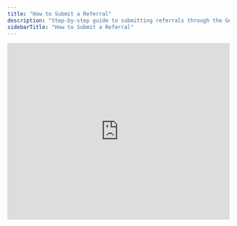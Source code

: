 ```yaml
---
title: "How to Submit a Referral"
description: "Step-by-step guide to submitting referrals through the General Referral platform"
sidebarTitle: "How to Submit a Referral"
---
```


<Frame>
  <iframe width="100%" height="400" src="https://www.youtube.com/embed/ewMkPsNH0ho" frameborder="0" allowfullscreen />
</Frame>

## Quick Start

Submit your referral agreement in minutes through our online portal.

<CardGroup cols={2}>
  <Card title="Member Portal" icon="user" href="https://app.generalreferral.com/members">
    Access the referral submission form
  </Card>
  <Card title="Sample Agreement" icon="file-contract" href="/GR-Referral-Agreement-SAMPLE.pdf">
    Review example agreement
  </Card>
</CardGroup>

## Step-by-Step Process

<Steps>
  <Step title="Navigate to Member Portal">
    Go to https://app.generalreferral.com/members
  </Step>
  <Step title="Click Submit a Referral">
    Find the "Submit a Referral" button in your member dashboard
  </Step>
  <Step title="Select Receiving Agent Status">
    Choose whether you've already selected a receiving agent:

    - **Yes** - Proceed to enter agent details
    - **No** - Review our guide on [finding a referral partner](/knowledge-base/referral-transactions/who-receives-referral)

    <Warning>
      General Referral is not currently selecting receiving agents. You'll need to identify your own partner agent. Referrals placed by GR are capped at 20% commission.
    </Warning>
  </Step>
  <Step title="Enter Agent Information">
    If you selected "Yes", provide:

    - Receiving agent name and contact info
    - Receiving manager name and contact info

    <Tip>
      If the receiving agent and manager are the same person, leave the receiving agent field blank.
    </Tip>
  </Step>
  <Step title="Complete Referral Details">
    Fill in all required information about:

    - Client details
    - Property location
    - Transaction type (buy/sell)
    - Referral fee percentage
  </Step>
  <Step title="Submit Agreement">
    Review and submit. All parties will receive the agreement via DocuSign for electronic signature.
  </Step>
</Steps>

## Information You'll Need

Before starting, gather the following information:

<Tabs>
  <Tab title="Client Information">
    - Full name(s)
    - Contact phone number
    - Email address
    - Current address
    - Property preferences or listing details
  </Tab>
  <Tab title="Agent Information">
    - Receiving agent full name
    - Agent email address
    - Agent phone number
    - Brokerage name
    - Manager/broker contact info
  </Tab>
  <Tab title="Transaction Details">
    - Transaction type (purchase/sale)
    - Target location/market
    - Estimated property value
    - Desired timeline
    - Negotiated referral fee percentage
  </Tab>
</Tabs>

## Best Practices

<AccordionGroup>
  <Accordion title="Negotiate Your Fee First">
    Always agree on the referral fee percentage with the receiving agent before submitting the agreement. [Learn about typical referral fees](https://www.generalreferral.com/blog/referral-fees).
  </Accordion>
  <Accordion title="Follow Up Promptly">
    Check with the receiving agent and manager the next business day to ensure they received the DocuSign request. Quick follow-up prevents delays.
  </Accordion>
  <Accordion title="Keep Records">
    You'll automatically receive a fully executed copy via email once all parties sign. Save this for your records and for commission disbursement.
  </Accordion>
  <Accordion title="Set Up Payroll First Time">
    After your first referral, we'll invite you to create an account with our payroll provider for direct deposit. This streamlines future payments.
  </Accordion>
</AccordionGroup>

## Managing Your Referral

### After Submission

Once you submit the referral agreement:

1. **Automatic Distribution** - DocuSign sends to all parties
2. **Track Signatures** - Monitor who has signed
3. **Receive Confirmation** - Get fully executed copy via email
4. **Stay Involved** - Check in periodically on transaction progress

### Need to Make Changes?

If you need to modify an existing referral agreement:

<Card title="Change Referral Agreement" icon="edit" href="https://app.generalreferral.com/contact">
  Learn how to update or replace an agreement
</Card>

## Common Questions

<AccordionGroup>
  <Accordion title="What if the agreement doesn't fit my situation?">
    For unique referral structures, [contact our support team](https://app.generalreferral.com/members) for assistance with custom agreements.
  </Accordion>
  <Accordion title="How long does the signing process take?">
    Most agreements are fully executed within 24-48 hours. Follow up if you don't receive confirmation within this timeframe.
  </Accordion>
  <Accordion title="Can I submit multiple referrals at once?">
    Yes, but each referral requires a separate agreement. Submit them one at a time through the portal.
  </Accordion>
  <Accordion title="What if the receiving broker needs a W9?">
    Send them [this W9 form](https://drive.google.com/file/d/1EL2ZvK4ewS0fbR2kOgok196nVWU_5mqz/view) and copy us at [support@generalreferral.com](mailto:support@generalreferral.com).
  </Accordion>
</AccordionGroup>

## Next Steps

After submitting your referral:

<CardGroup cols={2}>
  <Card title="Track Your Referral" icon="chart-line" href="/knowledge-base/referral-transactions/index">
    Monitor transaction progress
  </Card>
  <Card title="Payment Process" icon="dollar-sign" href="/knowledge-base/referral-transactions/how-to-get-paid">
    Learn about getting paid
  </Card>
</CardGroup>

<Info>
  **Pro Tip:** Build strong relationships with a few reliable agents in different markets. This makes the referral process smoother and increases your success rate.
</Info>
